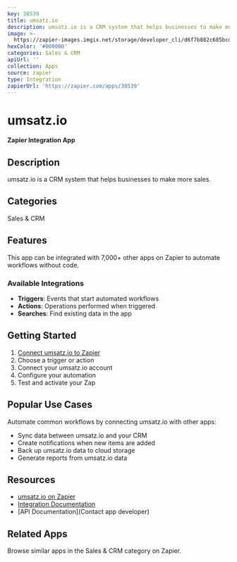 ```yaml
---
key: 38539
title: umsatz.io
description: umsatz.io is a CRM system that helps businesses to make more sales.
image: >-
  https://zapier-images.imgix.net/storage/developer_cli/d6f7b882c685bcd8104c59080a873014.png?auto=format%2Ccompress&ixlib=python-3.0.0&q=50
hexColor: '#000000'
categories: Sales & CRM
apiUrl: ''
collection: Apps
source: zapier
type: Integration
zapierUrl: 'https://zapier.com/apps/38539'
---
```

# umsatz.io

**Zapier Integration App**

## Description

umsatz.io is a CRM system that helps businesses to make more sales.

## Categories

Sales & CRM

## Features

This app can be integrated with 7,000+ other apps on Zapier to automate workflows without code.

### Available Integrations

- **Triggers**: Events that start automated workflows
- **Actions**: Operations performed when triggered
- **Searches**: Find existing data in the app

## Getting Started

1. [Connect umsatz.io to Zapier](https://zapier.com/apps/38539)
2. Choose a trigger or action
3. Connect your umsatz.io account
4. Configure your automation
5. Test and activate your Zap

## Popular Use Cases

Automate common workflows by connecting umsatz.io with other apps:

- Sync data between umsatz.io and your CRM
- Create notifications when new items are added
- Back up umsatz.io data to cloud storage
- Generate reports from umsatz.io data

## Resources

- [umsatz.io on Zapier](https://zapier.com/apps/38539)
- [Integration Documentation](https://zapier.com/apps/38539/integrations)
- [API Documentation](Contact app developer)

## Related Apps

Browse similar apps in the Sales & CRM category on Zapier.
